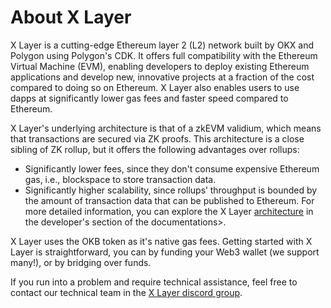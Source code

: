 # About X Layer

X Layer is a cutting-edge Ethereum layer 2 (L2) network built by OKX and Polygon using Polygon's CDK. It offers full compatibility with the Ethereum Virtual Machine (EVM), enabling developers to deploy existing Ethereum applications and develop new, innovative projects at a fraction of the cost compared to doing so on Ethereum. X Layer also enables users to use dapps at significantly lower gas fees and faster speed compared to Ethereum. 

X Layer's underlying architecture is that of a zkEVM validium, which means that transactions are secured via ZK proofs. This architecture is a close sibling of ZK rollup, but it offers the following advantages over rollups:
- Significantly lower fees, since they don't consume expensive Ethereum gas, i.e., blockspace to store transaction data.
- Significantly higher scalability, since rollups’ throughput is bounded by the amount of transaction data that can be published to Ethereum.
For more detailed information, you can explore the X Layer [architecture](/developer/architecture/x-layer-architecture "architecture") in the developer's section of the documentations>.

X Layer uses the OKB token as it's native gas fees. Getting started with X Layer is straightforward, you can by funding your Web3 wallet (we support many!), or by bridging over funds.

<Tip title="Note">If you run into a problem and require technical assistance, feel free to contact our technical team in the [X Layer discord group](https://discord.gg/xlayer "disord").</Tip>